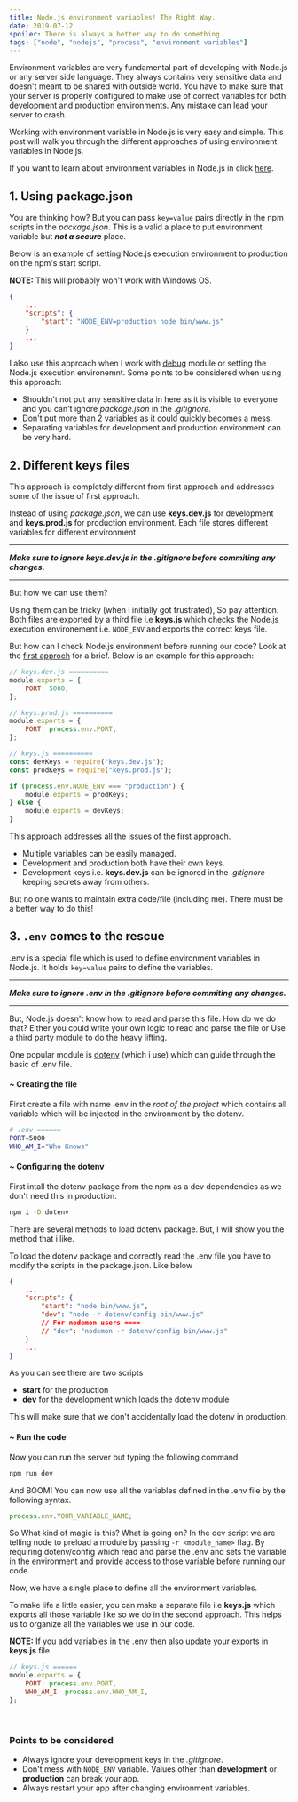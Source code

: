 ```yaml
---
title: Node.js environment variables! The Right Way.
date: 2019-07-12
spoiler: There is always a better way to do something.
tags: ["node", "nodejs", "process", "environment variables"]
---
```


Environment variables are very fundamental part of developing with Node.js or any server side language. They always contains very sensitive data and doesn't meant to be shared with outside world. You have to make sure that your server is properly configured to make use of correct variables for both development and production environments. Any mistake can lead your server to crash.

Working with environment variable in Node.js is very easy and simple. This post will walk you through the different approaches of using environment variables in Node.js.

If you want to learn about environment variables in Node.js in click [here](https://nodejs.org/docs/latest/api/process.html#process_process_env).

<a name="using-package-json"></a>

## 1. Using package.json

You are thinking how? But you can pass `key=value` pairs directly in the npm scripts in the _package.json_. This is a valid a place to put environment variable but _**not a secure**_ place.

Below is an example of setting Node.js execution environment to production on the npm's start script.

**NOTE:** This will probably won't work with Windows OS.

```json
{
    ...
    "scripts": {
        "start": "NODE_ENV=production node bin/www.js"
    }
    ...
}
```

I also use this approach when I work with [debug](https://github.com/visionmedia/debug) module or setting the Node.js execution environemnt. Some points to be considered when using this approach:

-   Shouldn't not put any sensitive data in here as it is visible to everyone and you can't ignore _package.json_ in the _.gitignore_.
-   Don't put more than 2 variables as it could quickly becomes a mess.
-   Separating variables for development and production environment can be very hard.

## 2. Different keys files

This approach is completely different from first approach and addresses some of the issue of first approach.

Instead of using _package.json_, we can use **keys.dev.js** for development and **keys.prod.js** for production environment. Each file stores different variables for different environment.

---

**_Make sure to ignore keys.dev.js in the .gitignore before commiting any changes._**

---

But how we can use them?

Using them can be tricky (when i initially got frustrated), So pay attention. Both files are exported by a third file i.e **keys.js** which checks the Node.js execution environement i.e. `NODE_ENV` and exports the correct keys file.

But how can I check Node.js environment before running our code? Look at the [first approch](#using-package-json) for a brief. Below is an example for this approach:

```javascript
// keys.dev.js ==========
module.exports = {
    PORT: 5000,
};

// keys.prod.js ==========
module.exports = {
    PORT: process.env.PORT,
};

// keys.js ==========
const devKeys = require("keys.dev.js");
const prodKeys = require("keys.prod.js");

if (process.env.NODE_ENV === "production") {
    module.exports = prodKeys;
} else {
    module.exports = devKeys;
}
```

This approach addresses all the issues of the first approach.

-   Multiple variables can be easily managed.
-   Development and production both have their own keys.
-   Development keys i.e. **keys.dev.js** can be ignored in the _.gitignore_ keeping secrets away from others.

But no one wants to maintain extra code/file (including me). There must be a better way to do this!

## 3. `.env` comes to the rescue

.env is a special file which is used to define environment variables in Node.js. It holds `key=value` pairs to define the variables.

---

**_Make sure to ignore .env in the .gitignore before commiting any changes._**

---

But, Node.js doesn't know how to read and parse this file. How do we do that? Either you could write your own logic to read and parse the file or Use a third party module to do the heavy lifting.

One popular module is [dotenv](https://github.com/motdotla/dotenv) (which i use) which can guide through the basic of .env file.

#### ~ Creating the file

First create a file with name .env in the _root of the project_ which contains all variable which will be injected in the environment by the dotenv.

```bash
# .env ======
PORT=5000
WHO_AM_I="Who Knows"
```

#### ~ Configuring the dotenv

First intall the dotenv package from the npm as a dev dependencies as we don't need this in production.

```bash
npm i -D dotenv
```

There are several methods to load dotenv package. But, I will show you the method that i like.

To load the dotenv package and correctly read the .env file you have to modify the scripts in the package.json. Like below

```json
{
    ...
    "scripts": {
        "start": "node bin/www.js",
        "dev": "node -r dotenv/config bin/www.js"
        // For nodemon users ====
        // "dev": "nodemon -r dotenv/config bin/www.js"
    }
    ...
}
```

As you can see there are two scripts

-   **start** for the production
-   **dev** for the development which loads the dotenv module

This will make sure that we don't accidentally load the dotenv in production.

#### ~ Run the code

Now you can run the server but typing the following command.

```bash
npm run dev
```

And BOOM! You can now use all the variables defined in the .env file by the following syntax.

```javascript
process.env.YOUR_VARIABLE_NAME;
```

So What kind of magic is this? What is going on? In the dev script we are telling node to preload a module by passing `-r <module_name>` flag. By requiring dotenv/config which read and parse the .env and sets the variable in the environment and provide access to those variable before running our code.

Now, we have a single place to define all the environment variables.

To make life a little easier, you can make a separate file i.e **keys.js** which exports all those variable like so we do in the second approach. This helps us to organize all the variables we use in our code.

**NOTE:** If you add variables in the .env then also update your exports in **keys.js** file.

```javascript
// keys.js ======
module.exports = {
    PORT: process.env.PORT,
    WHO_AM_I: process.env.WHO_AM_I,
};
```

<br />

### Points to be considered

-   Always ignore your development keys in the _.gitignore_.
-   Don't mess with `NODE_ENV` variable. Values other than **development** or **production** can break your app.
-   Always restart your app after changing environment variables.
